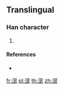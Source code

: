 {{character info/new}}
==Translingual==

===Han character===
{{Han char|rn=85|rad=水|as=13|sn=16|four=31131|canj=EMGH|ids=⿰氵瑟}}

# {{defn|Han|sort=水13}}

====References====
* {{Han ref|kx=0655.200|dkj=18472|hdz=31752.030|uh=6FCF|ud=28623|bh=E9FC|bd=59900}}

[[fr:濏]]
[[pl:濏]]
[[th:濏]]
[[zh:濏]]